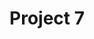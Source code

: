 ---
title: "Project 7"
publishedAt: "2020-09-30"
summary: "Summary"
images:

link: "https://github.com/moh-sin19"
---